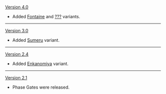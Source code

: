 {{Change History/Header}}
[[Version 4.0]]
* Added [[Fontaine]] and [[??? (Fontaine)|???]] variants.
----
[[Version 3.0]]
* Added [[Sumeru]] variant.
----
[[Version 2.4]]
* Added [[Enkanomiya]] variant.
----
[[Version 2.1]]
* Phase Gates were released.